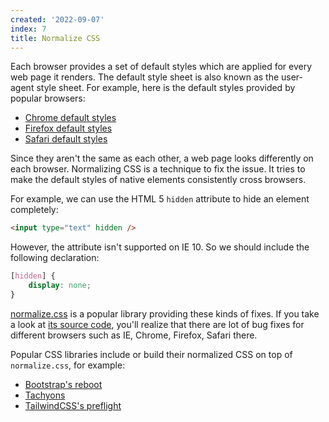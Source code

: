 ```yaml
---
created: '2022-09-07'
index: 7
title: Normalize CSS
---
```


Each browser provides a set of default styles which are applied for every web page it renders. The default style sheet is also known as the user-agent style sheet.
For example, here is the default styles provided by popular browsers:

-   [Chrome default styles](https://chromium.googlesource.com/chromium/blink/+/master/Source/core/css/html.css)
-   [Firefox default styles](https://hg.mozilla.org/mozilla-central/file/tip/layout/style/res/html.css)
-   [Safari default styles](https://trac.webkit.org/browser/trunk/Source/WebCore/css/html.css)

Since they aren't the same as each other, a web page looks differently on each browser. Normalizing CSS is a technique to fix the issue. It tries to make the default styles of native elements consistently cross browsers.

For example, we can use the HTML 5 `hidden` attribute to hide an element completely:

```html
<input type="text" hidden />
```

However, the attribute isn't supported on IE 10. So we should include the following declaration:

```css
[hidden] {
    display: none;
}
```

[normalize.css](https://github.com/necolas/normalize.css) is a popular library providing these kinds of fixes. If you take a look at [its source code](https://github.com/necolas/normalize.css/blob/master/normalize.css), you'll realize that
there are lot of bug fixes for different browsers such as IE, Chrome, Firefox, Safari there.

Popular CSS libraries include or build their normalized CSS on top of `normalize.css`, for example:

-   [Bootstrap's reboot](https://github.com/twbs/bootstrap/blob/main/scss/_reboot.scss)
-   [Tachyons](https://github.com/tachyons-css/tachyons/blob/main/src/_normalize.css)
-   [TailwindCSS's preflight](https://github.com/tailwindlabs/tailwindcss/blob/master/src/css/preflight.css)
